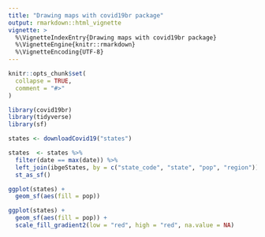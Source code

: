```yaml
---
title: "Drawing maps with covid19br package"
output: rmarkdown::html_vignette
vignette: >
  %\VignetteIndexEntry{Drawing maps with covid19br package}
  %\VignetteEngine{knitr::rmarkdown}
  %\VignetteEncoding{UTF-8}
---
```


```r
knitr::opts_chunk$set(
  collapse = TRUE,
  comment = "#>"
)
```

```r



library(covid19br)
library(tidyverse)
library(sf)

states <- downloadCovid19("states")

states  <- states %>%
  filter(date == max(date)) %>%
  left_join(ibgeStates, by = c("state_code", "state", "pop", "region")) %>%
  st_as_sf()

ggplot(states) +
  geom_sf(aes(fill = pop)) 

ggplot(states) +
  geom_sf(aes(fill = pop)) +
  scale_fill_gradient2(low = "red", high = "red", na.value = NA)

```
